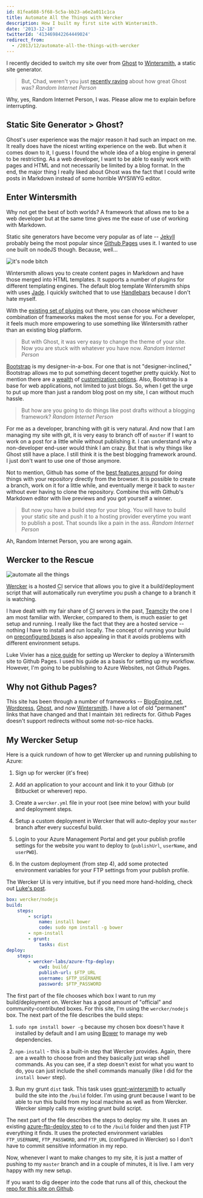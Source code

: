 ```yaml
---
id: 81fea688-5f68-5c5a-bb23-a6e2a011c1ca
title: Automate All the Things with Wercker
description: How I built my first site with Wintersmith.
date: '2013-12-18'
twitterId: '413469842264449024'
redirect_from:
  - /2013/12/automate-all-the-things-with-wercker
---
```


I recently decided to switch my site over from [Ghost](https://ghost.org/) to [Wintersmith](http://wintersmith.io/), a static site generator.

> But, Chad, weren't you just [recently raving](/2013/10/user-experience-matters-more-than-you-think/) about how great Ghost was?
> <cite>Random Internet Person</cite>

Why, yes, Random Internet Person, I was. Please allow me to explain before interrupting.

## Static Site Generator > Ghost?

Ghost's user experience was the major reason it had such an impact on me. It really does have the nicest writing experience on the web. But when it comes down to it, I guess I found the whole idea of a blog engine in general to be restricting. As a web developer, I want to be able to easily work with pages and HTML and not necessarily be limited by a blog format. In the end, the major thing I really liked about Ghost was the fact that I could write posts in Markdown instead of some horrible WYSIWYG editor.

## Enter Wintersmith

Why not get the best of both worlds? A framework that allows me to be a web developer but at the same time gives me the ease of use of working with Markdown.

Static site generators have become very popular as of late -- [Jekyll](http://jekyllrb.com/) probably being the most popular since [Github Pages](http://pages.github.com/) uses it. I wanted to use one built on nodeJS though. Because, well&hellip;

![it's node bitch](./node-bitch.jpg)

Wintersmith allows you to create content pages in Markdown and have those merged into HTML templates. It supports a number of plugins for different templating engines. The default blog template Wintersmith ships with uses [Jade](http://jade-lang.com/). I quickly switched that to use [Handlebars](http://handlebarsjs.com/) because I don't hate myself.

With the [existing set of plugins](https://github.com/jnordberg/wintersmith/wiki/Plugins) out there, you can choose whichever combination of frameworks makes the most sense for you. For a developer, it feels much more empowering to use something like Wintersmith rather than an existing blog platform.

> But with Ghost, it was very easy to change the theme of your site. Now you are stuck with whatever you have now.
> <cite>Random Internet Person</cite>

[Bootstrap](http://getbootstrap.com) is my designer-in-a-box. For one that is not "designer-inclined," Bootstrap allows me to put something decent together pretty quickly. Not to mention there are a [wealth](http://bootswatch.com/) of [customization options](http://www.lavishbootstrap.com/). Also, Bootstrap is a base for web applications, not limited to just blogs. So, when I get the urge to put up more than just a random blog post on my site, I can without much hassle.

> But how are you going to do things like post drafts without a blogging framework?
> <cite>Random Internet Person</cite>

For me as a developer, branching with git is very natural. And now that I am managing my site with git, it is very easy to branch off of `master` if I want to work on a post for a little while without publishing it. I can understand why a non-developer end-user would think I am crazy. But that is why things like Ghost still have a place. I still think it is the best blogging framework around. I just don't want to use one of those anymore.

Not to mention, Github has some of the [best features around](https://help.github.com/articles/github-flow-in-the-browser) for doing things with your repository directly from the browser. It is possible to create a branch, work on it for a little while, and eventually merge it back to `master` without ever having to clone the repository. Combine this with Github's Markdown editor with live previews and you got yourself a winner.

> But now you have a build step for your blog. You will have to build your static site and push it to a hosting provider everytime you want to publish a post. That sounds like a pain in the ass.
> <cite>Random Internet Person</cite>

Ah, Random Internet Person, you are wrong again.

## Wercker to the Rescue

![automate all the things](./automate-all-the-things.jpg)

[Wercker](http://wercker.com/) is a hosted <abbr title="Continuous Integration">CI</abbr> service that allows you to give it a build/deployment script that will automatically run everytime you push a change to a branch it is watching.

I have dealt with my fair share of <abbr title="Continuous Integration">CI</abbr> servers in the past, [Teamcity](http://www.jetbrains.com/teamcity/) the one I am most familiar with. Wercker, compared to them, is much easier to get setup and running. I really like the fact that they are a hosted service -- nothing I have to install and run locally. The concept of running your build on [preconfigured boxes](http://devcenter.wercker.com/articles/boxes/) is also appealing in that it avoids problems with different environment setups.

Luke Vivier has a [nice guide](http://luke.vivier.ca/wintersmith-with-wercker/) for setting up Wercker to deploy a Wintersmith site to Github Pages. I used his guide as a basis for setting up my workflow. However, I'm going to be publishing to Azure Websites, not Github Pages.

## Why not Github Pages?

This site has been through a number of frameworks -- [BlogEngine.net](http://www.dotnetblogengine.net/), [Wordpress](http://wordpress.org/), [Ghost](https://ghost.org/), and now [Wintersmith](http://wintersmith.io/). I have a lot of old "permanent" links that have changed and that I maintain `301` redirects for. Github Pages doesn't support redirects without some not-so-nice hacks.

## My Wercker Setup

Here is a quick rundown of how to get Wercker up and running publishing to Azure:

1. Sign up for wercker (it's free)

2. Add an application to your account and link it to your Github (or Bitbucket or wherever) repo.

3. Create a `wercker.yml` file in your root (see mine below) with your build and deployment steps.

4. Setup a custom deployment in Wercker that will auto-deploy your `master` branch after every succesful build.

5. Login to your Azure Management Portal and get your publish profile settings for the website you want to deploy to (`publishUrl`, `userName`, and `userPWD`).

6. In the custom deployment (from step 4), add some protected environment variables for your FTP settings from your publish profile.

The Wercker UI is very intuitive, but if you need more hand-holding, check out [Luke's post](http://luke.vivier.ca/wintersmith-with-wercker/).

```yaml
box: wercker/nodejs
build:
    steps:
        - script:
            name: install bower
            code: sudo npm install -g bower
        - npm-install
        - grunt:
            tasks: dist
deploy:
    steps:
        - wercker-labs/azure-ftp-deploy:
            cwd: build/
            publish-url: $FTP_URL
            username: $FTP_USERNAME
            password: $FTP_PASSWORD
```

The first part of the file chooses which box I want to run my build/deployment on. Wercker has a good amount of "official" and community-contributed boxes. For this site, I'm using the `wercker/nodejs` box. The next part of the file describes the build steps:

1. `sudo npm install bower -g` because my chosen box doesn't have it installed by default and I am using [Bower](http://bower.io/) to manage my web dependencies.

2. `npm-install` - this is a built-in step that Wercker provides. Again, there are a wealth to choose from and they basically just wrap shell commands. As you can see, if a step doesn't exist for what you want to do, you can just include the shell commands manually (like I did for the `install bower` step).

3. Run my grunt `dist` task. This task uses [grunt-wintersmith](https://github.com/davidtucker/grunt-wintersmith) to actually build the site into the `/build` folder. I'm using grunt because I want to be able to run this build from my local machine as well as from Wercker. Wercker simply calls my existing grunt build script.

The next part of the file describes the steps to deploy my site. It uses an existing [azure-ftp-deploy step](https://github.com/wercker-labs/step-azure-ftp-deploy) to `cd` to the `/build` folder and then just FTP everything it finds. It uses the protected environment variables `FTP_USERNAME`, `FTP_PASSWORD`, and `FTP_URL` (configured in Wercker) so I don't have to commit sensitive information in my repo.

Now, whenever I want to make changes to my site, it is just a matter of pushing to my `master` branch and in a couple of minutes, it is live. I am very happy with my new setup.

If you want to dig deeper into the code that runs all of this, checkout the [repo for this site on Github](https://github.com/chadly/chadly.net).
